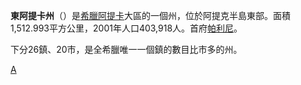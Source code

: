{{Infobox Pref GR
|name = 東阿提卡
|name_local = {{Lang|el|Νομός Ανατολικής Αττικής}}
|flag_periph = Bandera d'Àtica.svg
|image_map =Nomarchia Anatolikis Attikis.png
|periph = [[阿提卡|阿提卡]] 
|capital = [[帕利尼|帕利尼]]
|population = 403918
|population_as_of = 2001年
|pop_rank = 4
|pop_dens = 267
|popdens_rank = 4
|area = 1512.993
|area_rank = 43
|postal_code = 1xx xx
|area_code = 210, 229x0
|licence = ΖΧ
|provinces = 3
|municip = 20
|commun = 26
|ISO = GR-A2
|website = [http://www.atticaeast.gr/ www.atticaeast.gr]
|munic_map = Dimos Pallinis.png
}}

'''東阿提卡州'''（{{lang-el|Νομός Ανατολικής Αττικής}}）是[[希臘|希臘]][[阿提卡|阿提卡]]大區的一個州，位於阿提克半島東部。面積1,512.993平方公里，2001年人口403,918人。首府[[帕利尼|帕利尼]]。

下分26鎮、20市，是全希臘唯一一個鎮的數目比市多的州。

{{Greece-stub}}

[[Category:希臘州份|Α]]